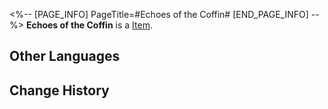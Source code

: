 <%-- [PAGE_INFO]
PageTitle=#Echoes of the Coffin#
[END_PAGE_INFO] --%>
{{Item Infobox
|id          = 23008
|image       = Item Echoes of the Coffin.png
|type        = 
|invCategory = Light Cone
|rarity      = 5
|effect      = Light Cone for the Path of {{Color|h|Abundance}}. The Light Cone ability is only effective for characters of this Path.
|description = Under the watch of the white irises, he knocks on the coffin.<br />''"Sometimes I feel I underestimated you by proposing this deal."''<br />He receives no response other than a thorny branch piercing through his palm.<br />Yet he smiles, and tightly grasps the thorn.
}}
{{Description|''"Indeed. This is how it is. We wanted to use each other, and both ended up underestimating the other."''}}
'''Echoes of the Coffin''' is a [[Item]].

==Other Languages==
{{Other Languages
|en   = Echoes of the Coffin
|zhs  = 棺的回响
|zht  = 棺的迴響
|ja   = {{Rubi|棺|ひつぎ}}のこだま
|ko   = 관의 울림
|es   = Ecos del ataúd
|fr   = Échos du cercueil
|ru   = Эхо из гроба
|th   = Echoes of the Coffin
|vi   = Tiếng Vọng Của Quan Tài
|de   = Echos des Sarges
|id   = Echoes of the Coffin
|pt   = Ecos do Caixão
}}

==Change History==
{{Change History|2.0}}